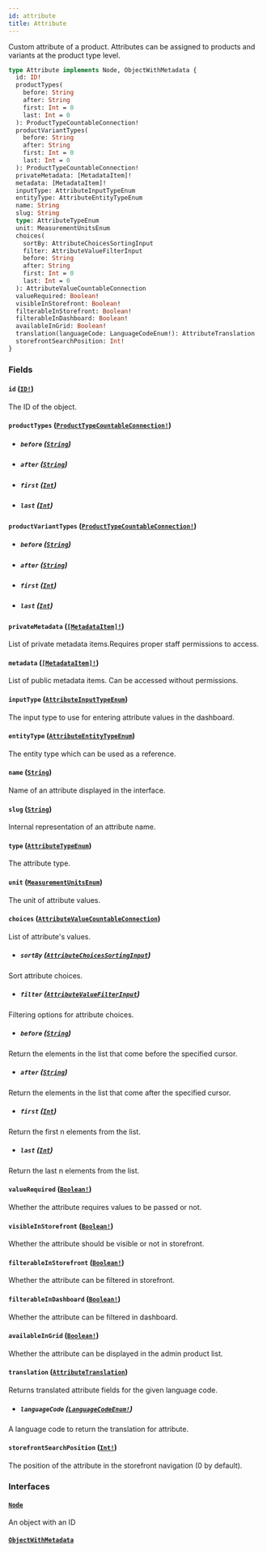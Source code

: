 ```yaml
---
id: attribute
title: Attribute
---
```


Custom attribute of a product. Attributes can be assigned to products and variants at the product type level.

```graphql
type Attribute implements Node, ObjectWithMetadata {
  id: ID!
  productTypes(
    before: String
    after: String
    first: Int = 0
    last: Int = 0
  ): ProductTypeCountableConnection!
  productVariantTypes(
    before: String
    after: String
    first: Int = 0
    last: Int = 0
  ): ProductTypeCountableConnection!
  privateMetadata: [MetadataItem]!
  metadata: [MetadataItem]!
  inputType: AttributeInputTypeEnum
  entityType: AttributeEntityTypeEnum
  name: String
  slug: String
  type: AttributeTypeEnum
  unit: MeasurementUnitsEnum
  choices(
    sortBy: AttributeChoicesSortingInput
    filter: AttributeValueFilterInput
    before: String
    after: String
    first: Int = 0
    last: Int = 0
  ): AttributeValueCountableConnection
  valueRequired: Boolean!
  visibleInStorefront: Boolean!
  filterableInStorefront: Boolean!
  filterableInDashboard: Boolean!
  availableInGrid: Boolean!
  translation(languageCode: LanguageCodeEnum!): AttributeTranslation
  storefrontSearchPosition: Int!
}
```

### Fields

#### `id` ([`ID!`](/developer/api-reference/scalars/id.mdx))

The ID of the object.

#### `productTypes` ([`ProductTypeCountableConnection!`](/developer/api-reference/objects/product-type-countable-connection.mdx))

- ##### `before` ([`String`](/developer/api-reference/scalars/string.mdx))

- ##### `after` ([`String`](/developer/api-reference/scalars/string.mdx))

- ##### `first` ([`Int`](/developer/api-reference/scalars/int.mdx))

- ##### `last` ([`Int`](/developer/api-reference/scalars/int.mdx))

#### `productVariantTypes` ([`ProductTypeCountableConnection!`](/developer/api-reference/objects/product-type-countable-connection.mdx))

- ##### `before` ([`String`](/developer/api-reference/scalars/string.mdx))

- ##### `after` ([`String`](/developer/api-reference/scalars/string.mdx))

- ##### `first` ([`Int`](/developer/api-reference/scalars/int.mdx))

- ##### `last` ([`Int`](/developer/api-reference/scalars/int.mdx))

#### `privateMetadata` ([`[MetadataItem]!`](/developer/api-reference/objects/metadata-item.mdx))

List of private metadata items.Requires proper staff permissions to access.

#### `metadata` ([`[MetadataItem]!`](/developer/api-reference/objects/metadata-item.mdx))

List of public metadata items. Can be accessed without permissions.

#### `inputType` ([`AttributeInputTypeEnum`](/developer/api-reference/enums/attribute-input-type-enum.mdx))

The input type to use for entering attribute values in the dashboard.

#### `entityType` ([`AttributeEntityTypeEnum`](/developer/api-reference/enums/attribute-entity-type-enum.mdx))

The entity type which can be used as a reference.

#### `name` ([`String`](/developer/api-reference/scalars/string.mdx))

Name of an attribute displayed in the interface.

#### `slug` ([`String`](/developer/api-reference/scalars/string.mdx))

Internal representation of an attribute name.

#### `type` ([`AttributeTypeEnum`](/developer/api-reference/enums/attribute-type-enum.mdx))

The attribute type.

#### `unit` ([`MeasurementUnitsEnum`](/developer/api-reference/enums/measurement-units-enum.mdx))

The unit of attribute values.

#### `choices` ([`AttributeValueCountableConnection`](/developer/api-reference/objects/attribute-value-countable-connection.mdx))

List of attribute's values.

- ##### `sortBy` ([`AttributeChoicesSortingInput`](/developer/api-reference/inputs/attribute-choices-sorting-input.mdx))

Sort attribute choices.

- ##### `filter` ([`AttributeValueFilterInput`](/developer/api-reference/inputs/attribute-value-filter-input.mdx))

Filtering options for attribute choices.

- ##### `before` ([`String`](/developer/api-reference/scalars/string.mdx))

Return the elements in the list that come before the specified cursor.

- ##### `after` ([`String`](/developer/api-reference/scalars/string.mdx))

Return the elements in the list that come after the specified cursor.

- ##### `first` ([`Int`](/developer/api-reference/scalars/int.mdx))

Return the first n elements from the list.

- ##### `last` ([`Int`](/developer/api-reference/scalars/int.mdx))

Return the last n elements from the list.

#### `valueRequired` ([`Boolean!`](/developer/api-reference/scalars/boolean.mdx))

Whether the attribute requires values to be passed or not.

#### `visibleInStorefront` ([`Boolean!`](/developer/api-reference/scalars/boolean.mdx))

Whether the attribute should be visible or not in storefront.

#### `filterableInStorefront` ([`Boolean!`](/developer/api-reference/scalars/boolean.mdx))

Whether the attribute can be filtered in storefront.

#### `filterableInDashboard` ([`Boolean!`](/developer/api-reference/scalars/boolean.mdx))

Whether the attribute can be filtered in dashboard.

#### `availableInGrid` ([`Boolean!`](/developer/api-reference/scalars/boolean.mdx))

Whether the attribute can be displayed in the admin product list.

#### `translation` ([`AttributeTranslation`](/developer/api-reference/objects/attribute-translation.mdx))

Returns translated attribute fields for the given language code.

- ##### `languageCode` ([`LanguageCodeEnum!`](/developer/api-reference/enums/language-code-enum.mdx))

A language code to return the translation for attribute.

#### `storefrontSearchPosition` ([`Int!`](/developer/api-reference/scalars/int.mdx))

The position of the attribute in the storefront navigation (0 by default).

### Interfaces

#### [`Node`](/developer/api-reference/interfaces/node.mdx)

An object with an ID

#### [`ObjectWithMetadata`](/developer/api-reference/interfaces/object-with-metadata.mdx)

